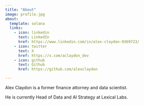 ```yaml
---
title: "About"
image: profile.jpg
about:
  template: solana
  links:
    - icon: linkedin
      text: LinkedIn
      href: https://www.linkedin.com/in/alex-claydon-9369723/
    - icon: twitter
      text: X
      href: https://x.com/aclaydon_dev
    - icon: github
      text: Github
      href: https://github.com/alexclaydon

---
```


Alex Claydon is a former finance attorney and data scientist.

He is currently Head of Data and AI Strategy at Lexical Labs.
